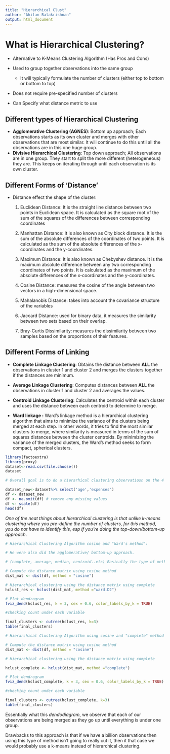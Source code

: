 ---
title: "Hierarchical Clust"
author: "Ahilan Balakrishnan"
output: html_document
---

# What is Hierarchical Clustering?

-   Alternative to K-Means Clustering Algorithm (Has Pros and Cons)

-   Used to group together observations into the same group

    -   It will typically formulate the number of clusters (either top to bottom or bottom to top)

-   Does not require pre-specified number of clusters

-   Can Specify what distance metric to use

## Different types of Hierarchical Clustering

-   **Agglomerative Clustering (AGNES)**: Bottom up approach; Each observations starts as its own cluster and merges with other observations that are most similar. It will continue to do this until all the observations are in this one huge group.
-   **Divisive Hierarchical Clustering**: Top down approach; All observations are in one group. They start to split the more different (heterogeneous) they are. This keeps on iterating through until each observation is its own cluster.

## Different Forms of 'Distance'

-   Distance effect the shape of the cluster:

    1.  Euclidean Distance: It is the straight line distance between two points in Euclidean space. It is calculated as the square root of the sum of the squares of the differences between corresponding coordinates

    2.  Manhattan Distance: It is also known as City block distance. It is the sum of the absolute differences of the coordinates of two points. It is calculated as the sum of the absolute differences of the x-coordinates and the y-coordinates.

    3.  Maximum Distance: It is also known as Chebyshev distance. It is the maximum absolute difference between any two corresponding coordinates of two points. It is calculated as the maximum of the absolute differences of the x-coordinates and the y-coordinates.

    4.  Cosine Distance: measures the cosine of the angle between two vectors in a high-dimensional space.

    5.  Mahalanobis Distance: takes into account the covariance structure of the variables

    6.  Jaccard Distance: used for binary data, it measures the similarity between two sets based on their overlap.

    7.  Bray-Curtis Dissimilarity: measures the dissimilarity between two samples based on the proportions of their features.

## Different Forms of Linking

-   **Complete Linkage Clustering**: Obtains the distance between **ALL** the observations in cluster 1 and cluster 2 and merges the clusters together if the distances are minimum.

-   **Average Linkage Clustering**: Computes distances between **ALL** the observations in cluster 1 and cluster 2 and averages the values.

-   **Centroid Linkage Clustering**: Calculates the centroid within each cluster and uses the distance between each centroid to determine to merge.

-   **Ward linkage :** Ward's linkage method is a hierarchical clustering algorithm that aims to minimize the variance of the clusters being merged at each step. In other words, it tries to find the most similar clusters to merge, where similarity is measured in terms of the sum of squares distances between the cluster centroids. By minimizing the variance of the merged clusters, the Ward's method seeks to form compact, spherical clusters.

```{r}

library(factoextra)
library(proxy)
dataset<-read.csv(file.choose())
dataset

# Overall goal is to do a hierarhical clustering observatiosn on the 4 features and we will esesentially compare the species to the type of clusters we have generated via the method. 

```

```{r}


dataset_new<-dataset%>% select('age','expenses')
df <- dataset_new
df <- na.omit(df) # remove any missing values 
df <- scale(df)   
head(df)
```

*One of the neat things about hierarchical clustering is that unlike k-means clustering where you pre-define the number of clusters, for this method, you do not have to identify this, esp if you're doing the top-down/bottom-up approach*.

```{r}
# Hierarchical Clustering Algorithm cosine and "Ward's method":

# He were also did the agglomerative/ bottom-up approach. 

# (complete, average, median, centroid..etc) Basically the type of method to utilize when you want to figure out how to merge the clusters with each other.

# Compute the distance matrix using cosine method
dist_mat <- dist(df, method = "cosine")

# Hierarchical clustering using the distance matrix using complete
hclust_res <- hclust(dist_mat, method ="ward.D2")

# Plot dendrogram
fviz_dend(hclust_res, k = 3, cex = 0.6, color_labels_by_k = TRUE)
```

```{r}
#checking count under each variable

final_clusters <- cutree(hclust_res, k=3)
table(final_clusters)
```

```{r}
# Hierarchical Clustering Algorithm using cosine and "complete" method

# Compute the distance matrix using cosine method
dist_mat <- dist(df, method = "cosine")

# Hierarchical clustering using the distance matrix using complete

hclust_complete <- hclust(dist_mat, method ="complete")

# Plot dendrogram
fviz_dend(hclust_complete, k = 3, cex = 0.6, color_labels_by_k = TRUE)
```

```{r}
#checking count under each variable

final_clusters <- cutree(hclust_complete, k=3)
table(final_clusters)
```

Essentially what this *dendodiagram*, we observe that each of our observations are being merged as they go up until everything is under one group.

Drawbacks to this approach is that if we have a billion observations then using this type of method isn't going to really cut it, then it that case we would probably use a k-means instead of hierarchical clustering.
